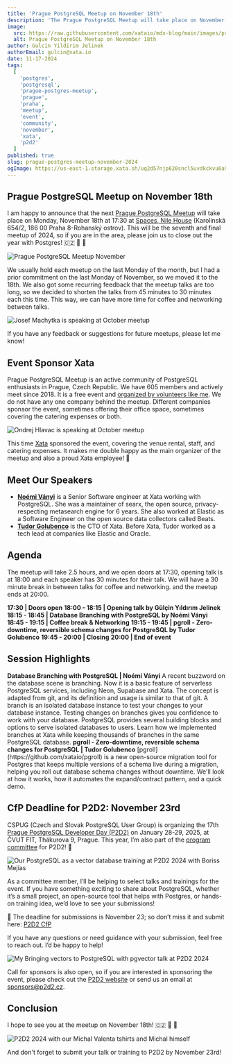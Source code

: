 ```yaml
---
title: 'Prague PostgreSQL Meetup on November 18th'
description: 'The Prague PostgreSQL Meetup will take place on November 18th!'
image:
  src: https://raw.githubusercontent.com/xataio/mdx-blog/main/images/prague-postgres-meetup/prague-postgres-meetup@2x.png
  alt: Prague PostgreSQL Meetup on November 18th
author: Gulcin Yildirim Jelinek
authorEmail: gulcin@xata.io
date: 11-17-2024
tags:
  [
    'postgres',
    'postgresql',
    'prague-postgres-meetup',
    'prague',
    'praha',
    'meetup',
    'event',
    'community',
    'november',
    'xata',
    'p2d2'
  ]
published: true
slug: prague-postgres-meetup-november-2024
ogImage: https://us-east-1.storage.xata.sh/uq2d57njp620sncl5uvdkckvu6a9qr7k
---
```


## Prague PostgreSQL Meetup on November 18th

I am happy to announce that the next [Prague PostgreSQL Meetup](https://www.meetup.com/prague-postgresql-meetup/events/303386799) will take place on Monday, November 18th at 17:30 at [Spaces, Nile House](https://www.spacesworks.com/cz/prague-cz/nile-house/) (Karolinská 654/2, 186 00 Praha 8-Rohanský ostrov).
This will be the seventh and final meetup of 2024, so if you are in the area, please join us to close out the year with Postgres! 🇨🇿 💙 🐘

![Prague PostgreSQL Meetup November](/images/prague-postgres-meetup/meetup-nov.png)

We usually hold each meetup on the last Monday of the month, but I had a prior commitment on the last Monday of November, so we moved it to the 18th.
We also got some recurring feedback that the meetup talks are too long, so we decided to shorten the talks from 45 minutes to 30 minutes each this time.
This way, we can have more time for coffee and networking between talks.

![Josef Machytka is speaking at October meetup](/images/prague-postgres-meetup/oct-josef.jpeg)

If you have any feedback or suggestions for future meetups, please let me know!

## Event Sponsor Xata

Prague PostgreSQL Meetup is an active community of PostgreSQL enthusiasts in Prague, Czech Republic. We have 605 members and actively meet since 2018.
It is a free event and [organized by volunteers like me](https://www.meetup.com/prague-postgresql-meetup/members/?op=leaders).
We do not have any one company behind the meetup. Different companies sponsor the event, sometimes offering their office space, sometimes covering the catering expenses or both.

![Ondrej Hlavac is speaking at October meetup](/images/prague-postgres-meetup/oct-ondrej.jpeg)

This time [Xata](https://xata.io/) sponsored the event, covering the venue rental, staff, and catering expenses.
It makes me double happy as the main organizer of the meetup and also a proud Xata employee! 🎉

## Meet Our Speakers

- **[Noémi Ványi](https://github.com/kvch)** is a Senior Software engineer at Xata working with PostgreSQL. She was a maintainer of searx, the open source, privacy-respecting metasearch engine for 6 years. She also worked at Elastic as a Software Engineer on the open source data collectors called Beats.
- **[Tudor Golubenco](https://www.linkedin.com/in/tudorgolubenco/)** is the CTO of Xata. Before Xata, Tudor worked as a tech lead at companies like Elastic and Oracle.

## Agenda

The meetup will take 2.5 hours, and we open doors at 17:30, opening talk is at 18:00 and each speaker has 30 minutes for their talk.
We will have a 30 minute break in between talks for coffee and networking. and the meetup ends at 20:00.

<Alert flexDirection="column" alignItems="flex-start" gap="1">
  <b>17:30 | Doors open</b>
</Alert>

<Alert flexDirection="column" alignItems="flex-start" gap="1">
  <b>18:00 - 18:15 | Opening talk by Gülçin Yıldırım Jelinek</b>
</Alert>

<Alert flexDirection="column" alignItems="flex-start" gap="1">
  <b>18:15 - 18:45 | Database Branching with PostgreSQL by Noémi Ványi</b>
</Alert>

<Alert flexDirection="column" alignItems="flex-start" gap="1">
  <b>18:45 - 19:15 | Coffee break & Networking</b>
</Alert>

<Alert flexDirection="column" alignItems="flex-start" gap="1">
  <b>19:15 - 19:45 | pgroll - Zero-downtime, reversible schema changes for PostgreSQL by Tudor Golubenco</b>
</Alert>

<Alert flexDirection="column" alignItems="flex-start" gap="1">
  <b>19:45 - 20:00 | Closing</b>
</Alert>

<Alert flexDirection="column" alignItems="flex-start" gap="1">
  <b>20:00 | End of event</b>
</Alert>

## Session Highlights

<Alert flexDirection="column" alignItems="flex-start" gap="1">
  <b>Database Branching with PostgreSQL | Noémi Ványi</b>
  <Box as="span" color="titleAccent">
    A recent buzzword on the database scene is branching. Now it is a basic feature of serverless PostgreSQL services,
    including Neon, Supabase and Xata. The concept is adapted from git, and its definition and usage is similar to that
    of git. A branch is an isolated database instance to test your changes to your database instance. Testing changes on
    branches gives you confidence to work with your database. PostgreSQL provides several building blocks and options to
    serve isolated databases to users. Learn how we implemented branches at Xata while keeping thousands of branches in
    the same PostgreSQL database.
  </Box>
</Alert>

<Alert flexDirection="column" alignItems="flex-start" gap="1">
  <b>pgroll - Zero-downtime, reversible schema changes for PostgreSQL | Tudor Golubenco</b>
  <Box as="span" color="titleAccent">
    [pgroll](https://github.com/xataio/pgroll) is a new open-source migration tool for Postgres that keeps multiple
    versions of a schema live during a migration, helping you roll out database schema changes without downtime. We'll
    look at how it works, how it automates the expand/contract pattern, and a quick demo.
  </Box>
</Alert>

## CfP Deadline for P2D2: November 23rd

CSPUG (Czech and Slovak PostgreSQL User Group) is organizing the 17th [Prague PostgreSQL Developer Day (P2D2)](https://p2d2.cz/) on January 28-29, 2025, at ČVUT FIT, Thákurova 9, Prague.
This year, I’m also part of the [program committee](https://p2d2.cz/2025/organizers) for P2D2! 🎉

![Our PostgreSQL as a vector database training at P2D2 2024 with Boriss Mejías](/images/prague-postgres-meetup/training.JPG)

As a committee member, I’ll be helping to select talks and trainings for the event. If you have something exciting to share about PostgreSQL, whether it’s a small project, an open-source tool that helps with Postgres, or hands-on training idea, we’d love to see your submissions!

📅 The deadline for submissions is November 23; so don’t miss it and submit here: [P2D2 CfP](https://docs.google.com/forms/d/1jm13YksXYUiM3dlwGjHPWMQwVGro4tQxrFYVoOP9PK8/viewform?edit_requested=true)

If you have any questions or need guidance with your submission, feel free to reach out. I’d be happy to help!

![My Bringing vectors to PostgreSQL with pgvector talk at P2D2 2024](/images/prague-postgres-meetup/pgvector.JPG)

Call for sponsors is also open, so if you are interested in sponsoring the event, please check out the [P2D2 website](https://p2d2.cz/2025/sponsorship) or send us an email at sponsors@p2d2.cz.

## Conclusion

I hope to see you at the meetup on November 18th! 🇨🇿 💙 🐘

![P2D2 2024 with our Michal Valenta tshirts and Michal himself](/images/prague-postgres-meetup/local-chuck-norris.png)

And don't forget to submit your talk or training to P2D2 by November 23rd!
